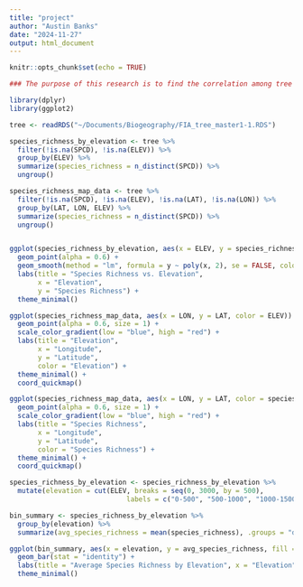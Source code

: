 ```yaml
---
title: "project"
author: "Austin Banks"
date: "2024-11-27"
output: html_document
---
```


```r
knitr::opts_chunk$set(echo = TRUE)
```

```r

### The purpose of this research is to find the correlation among tree species richness and elevation.

library(dplyr)
library(ggplot2)

tree <- readRDS("~/Documents/Biogeography/FIA_tree_master1-1.RDS")

species_richness_by_elevation <- tree %>%
  filter(!is.na(SPCD), !is.na(ELEV)) %>%
  group_by(ELEV) %>%
  summarize(species_richness = n_distinct(SPCD)) %>%
  ungroup()

species_richness_map_data <- tree %>%
  filter(!is.na(SPCD), !is.na(ELEV), !is.na(LAT), !is.na(LON)) %>%
  group_by(LAT, LON, ELEV) %>%
  summarize(species_richness = n_distinct(SPCD)) %>%
  ungroup()


ggplot(species_richness_by_elevation, aes(x = ELEV, y = species_richness)) +
  geom_point(alpha = 0.6) +
  geom_smooth(method = "lm", formula = y ~ poly(x, 2), se = FALSE, color = "blue") +
  labs(title = "Species Richness vs. Elevation",
       x = "Elevation",
       y = "Species Richness") +
  theme_minimal()

ggplot(species_richness_map_data, aes(x = LON, y = LAT, color = ELEV)) +
  geom_point(alpha = 0.6, size = 1) +
  scale_color_gradient(low = "blue", high = "red") +
  labs(title = "Elevation",
       x = "Longitude",
       y = "Latitude",
       color = "Elevation") +
  theme_minimal() +
  coord_quickmap()

ggplot(species_richness_map_data, aes(x = LON, y = LAT, color = species_richness)) +
  geom_point(alpha = 0.6, size = 1) +
  scale_color_gradient(low = "blue", high = "red") +
  labs(title = "Species Richness",
       x = "Longitude",
       y = "Latitude",
       color = "Species Richness") +
  theme_minimal() +
  coord_quickmap()

species_richness_by_elevation <- species_richness_by_elevation %>%
  mutate(elevation = cut(ELEV, breaks = seq(0, 3000, by = 500), 
                             labels = c("0-500", "500-1000", "1000-1500", "1500-2000", "2000-2500", "2500-3000")))

bin_summary <- species_richness_by_elevation %>%
  group_by(elevation) %>%
  summarize(avg_species_richness = mean(species_richness), .groups = "drop")

ggplot(bin_summary, aes(x = elevation, y = avg_species_richness, fill = elevation)) +
  geom_bar(stat = "identity") +
  labs(title = "Average Species Richness by Elevation", x = "Elevation", y = "Avg Species Richness") +
  theme_minimal()
```